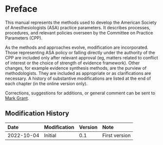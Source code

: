 # Preface {.unnumbered}

This manual represents the methods used to develop the American Society of Anesthesiologists (ASA) practice parameters. It describes processes, procedures, and relevant policies overseen by the Committee on Practice Parameters (CPP).

As the methods and approaches evolve, modification are incorporated. Those representing ASA policy or falling directly under the authority of the CPP are included only after relevant approval (eg, matters related to conflict of interest or the choice of strength of evidence framework). Other changes, for example evidence synthesis methods, are the purview of methodologists. They are included as appropriate or as clarifications are necessary. A history of substantive modifications are listed at the end of each chapter (in the online version only).

Corrections, suggestions for additions, or general comment can be sent to [Mark Grant](mailto:m.grant@asahq.org).

:::: {.content-hidden when-format="pdf"}

::: {.callout-note collapse="true"}

# Modification History

| Date | Modification | Version | Note |
|:-----|:---------|:--------|:----------|
| 2022-10-04 | Initial     | 0.1 | First version|

:::

::::
